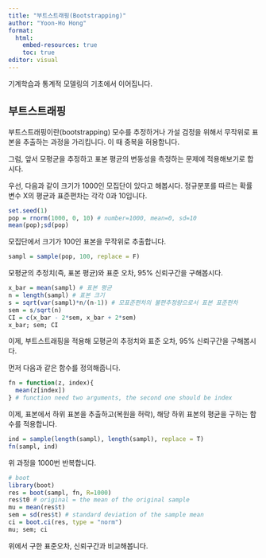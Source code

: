 ```yaml
---
title: "부트스트래핑(Bootstrapping)"
author: "Yoon-Ho Hong"
format: 
  html:
    embed-resources: true
    toc: true
editor: visual
---
```


기계학습과 통계적 모델링의 기초에서 이어집니다.    

## 부트스트래핑

부트스트래핑이란(bootstrapping) 모수를 추정하거나 가설 검정을 위해서 무작위로 표본을 추출하는 과정을 가리킵니다. 이 때 중복을 허용합니다.       

그럼, 앞서 모평균을 추정하고 표본 평균의 변동성을 측정하는 문제에 적용해보기로 합시다.  

우선, 다음과 같이 크기가 1000인 모집단이 있다고 해봅시다. 정규분포를 따르는 확률 변수 X의 평균과 표준편차는 각각 0과 10입니다.   

```r
set.seed(1)
pop = rnorm(1000, 0, 10) # number=1000, mean=0, sd=10
mean(pop);sd(pop)
```

모집단에서 크기가 100인 표본을 무작위로 추출합니다.  

```r
sampl = sample(pop, 100, replace = F) 
```

모평균의 추정치(즉, 표본 평균)와 표준 오차, 95% 신뢰구간을 구해봅시다.  

```r
x_bar = mean(sampl) # 표본 평균 
n = length(sampl) # 표본 크기 
s = sqrt(var(sampl)*n/(n-1)) # 모표준편차의 불편추정량으로서 표본 표준편차 
sem = s/sqrt(n)
CI = c(x_bar - 2*sem, x_bar + 2*sem)
x_bar; sem; CI
```

이제, 부트스트래핑을 적용해 모평균의 추정치와 표준 오차, 95% 신뢰구간을 구해봅시다.  

먼저 다음과 같은 함수를 정의해줍니다.  

```r
fn = function(z, index){
  mean(z[index])
} # function need two arguments, the second one should be index
```

이제, 표본에서 하위 표본을 추출하고(복원을 허락), 해당 하위 표본의 평균을 구하는 함수를 적용합니다.  

```r
ind = sample(length(sampl), length(sampl), replace = T)
fn(sampl, ind)
```

위 과정을 1000번 반복합니다.  

```r
# boot 
library(boot)
res = boot(sampl, fn, R=1000) 
res$t0 # original = the mean of the original sample
mu = mean(res$t)
sem = sd(res$t) # standard deviation of the sample mean 
ci = boot.ci(res, type = "norm")
mu; sem; ci
```

위에서 구한 표준오차, 신뢰구간과 비교해봅니다.     

